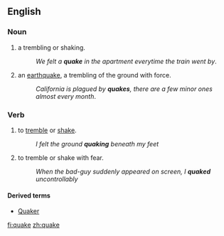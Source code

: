 ==English==

===Noun===
{{en-noun-reg}}

# a trembling or shaking.
#:''We felt a '''quake''' in the apartment everytime the train went by''.
# an [[earthquake]], a trembling of the ground with force.
#:''California is plagued by '''quakes''', there are a few minor ones almost every month''.

===Verb===
{{en-infl-reg-other-e|quak|e}}

# to [[tremble]] or [[shake]].
#:''I felt the ground '''quaking''' beneath my feet''
# to tremble or shake with fear.
#:''When the bad-guy suddenly appeared on screen, I '''quaked''' uncontrollably''

==== Derived terms====
* [[Quaker]]


[[fi:quake]]
[[zh:quake]]